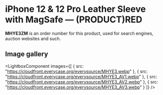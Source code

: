 
# iPhone 12 & 12 Pro Leather Sleeve with MagSafe — (PRODUCT)RED

<Callout type='info' emoji='👉🏻'>**MHYE3ZM** is an order number for this product, used for search engines, auction websites and such.</Callout>

## Image gallery

<LightboxComponent
    images={[
      {
        src: "https://cloudfront.everycase.org/everysource/MHYE3.webp"
      },
      {
        src: "https://cloudfront.everycase.org/everysource/MHYE3_AV1.webp"
      },
      {
        src: "https://cloudfront.everycase.org/everysource/MHYE3_AV2.webp"
      },
      {
        src: "https://cloudfront.everycase.org/everysource/MHYE3_AV3.webp"
      }
    ]}
  />
